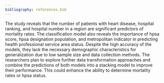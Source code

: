 ```yaml
---
bibliography: references.bib
---
```


The study reveals that the number of patients with heart disease, hospital ranking, and hospital number in a region are significant predictors of mortality rates. The classification model also reveals the importance of hpsa score, hpsa designation population, and metropolitan indicator in predicting health professional service area status. Despite the high accuracy of the models, they lack the necessary demographic characteristics for generalization due to low sample size and data collection methods. The researchers plan to explore further data transformation approaches and combine the predictions of both models into a stacking model to improve their performance. This could enhance the ability to determine mortality rates or hpsa status.
